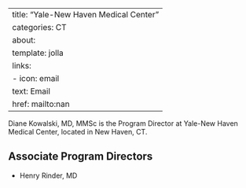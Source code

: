 
---
title: "Yale-New Haven Medical Center"
categories: CT
about:
  template: jolla
  links:
    - icon: email
      text: Email
      href: mailto:nan
---

Diane Kowalski, MD, MMSc is the Program Director at Yale-New Haven Medical Center, located in New Haven, CT. 

## Associate Program Directors

- Henry Rinder, MD
